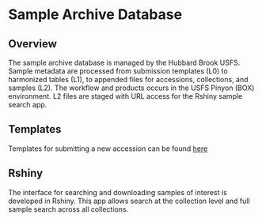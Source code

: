 # Sample Archive Database

## Overview

The sample archive database is managed by the Hubbard Brook USFS. Sample metadata are processed from submission templates (L0) to harmonized tables (L1), to appended files for accessions, collections, and samples (L2). The workflow and products occurs in the USFS Pinyon (BOX) environment. L2 files are staged with URL access for the Rshiny sample search app.

## Templates

Templates for submitting a new accession can be found [here](link)

## Rshiny

The interface for searching and downloading samples of interest is developed in Rshiny. This app allows search at the collection level and full sample search across all collections.